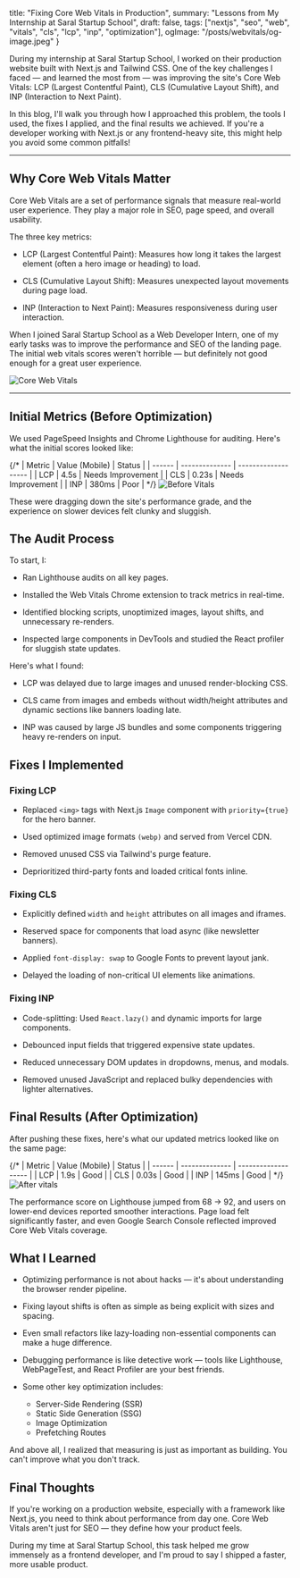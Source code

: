   title: "Fixing Core Web Vitals in Production",
  summary: "Lessons from My Internship at Saral Startup School",
  draft: false,
  tags: ["nextjs", "seo", "web", "vitals", "cls", "lcp", "inp", "optimization"],
  ogImage: "/posts/webvitals/og-image.jpeg"
}


During my internship at Saral Startup School, I worked on their production website built with Next.js and Tailwind CSS. One of the key challenges I faced — and learned the most from — was improving the site's Core Web Vitals: LCP (Largest Contentful Paint), CLS (Cumulative Layout Shift), and INP (Interaction to Next Paint).

In this blog, I'll walk you through how I approached this problem, the tools I used, the fixes I applied, and the final results we achieved. If you're a developer working with Next.js or any frontend-heavy site, this might help you avoid some common pitfalls!

---

## Why Core Web Vitals Matter
Core Web Vitals are a set of performance signals that measure real-world user experience. They play a major role in SEO, page speed, and overall usability.

The three key metrics:

- LCP (Largest Contentful Paint): Measures how long it takes the largest element (often a hero image or heading) to load.

- CLS (Cumulative Layout Shift): Measures unexpected layout movements during page load.

- INP (Interaction to Next Paint): Measures responsiveness during user interaction.

When I joined Saral Startup School as a Web Developer Intern, one of my early tasks was to improve the performance and SEO of the landing page. The initial web vitals scores weren't horrible — but definitely not good enough for a great user experience.

![Core Web Vitals](/posts/webvitals/web-vitals.png)

---

## Initial Metrics (Before Optimization)
We used PageSpeed Insights and Chrome Lighthouse for auditing. Here's what the initial scores looked like:

{/* | Metric | Value (Mobile) |	      Status        |
| ------ | -------------- | ------------------- |
| LCP	   |    4.5s        |   Needs Improvement |
| CLS	   |    0.23s       |   Needs Improvement |
| INP	   |    380ms	      |   Poor              | */}
![Before Vitals](/posts/webvitals/before.png)

These were dragging down the site's performance grade, and the experience on slower devices felt clunky and sluggish.

##  The Audit Process
To start, I:

- Ran Lighthouse audits on all key pages.

- Installed the Web Vitals Chrome extension to track metrics in real-time.

- Identified blocking scripts, unoptimized images, layout shifts, and unnecessary re-renders.

- Inspected large components in DevTools and studied the React profiler for sluggish state updates.

Here's what I found:

- LCP was delayed due to large images and unused render-blocking CSS.

- CLS came from images and embeds without width/height attributes and dynamic sections like banners loading late.

- INP was caused by large JS bundles and some components triggering heavy re-renders on input.

## Fixes I Implemented
### Fixing LCP
- Replaced `<img>` tags with Next.js `Image` component with `priority={true}` for the hero banner.

- Used optimized image formats `(webp)` and served from Vercel CDN.

- Removed unused CSS via Tailwind's purge feature.

- Deprioritized third-party fonts and loaded critical fonts inline.

### Fixing CLS
- Explicitly defined `width` and `height` attributes on all images and iframes.

- Reserved space for components that load async (like newsletter banners).

- Applied `font-display: swap` to Google Fonts to prevent layout jank.

- Delayed the loading of non-critical UI elements like animations.

### Fixing INP
- Code-splitting: Used `React.lazy()` and dynamic imports for large components.

- Debounced input fields that triggered expensive state updates.

- Reduced unnecessary DOM updates in dropdowns, menus, and modals.

- Removed unused JavaScript and replaced bulky dependencies with lighter alternatives.

## Final Results (After Optimization)
After pushing these fixes, here's what our updated metrics looked like on the same page:

{/* | Metric | Value (Mobile) |	      Status        |
| ------ | -------------- | ------------------- |
| LCP	   |     1.9s       |        Good         |
| CLS	   |     0.03s      |        Good         |
| INP	   |     145ms	    |        Good         | */}
![After vitals](/posts/webvitals/after.png)

The performance score on Lighthouse jumped from 68 → 92, and users on lower-end devices reported smoother interactions. Page load felt significantly faster, and even Google Search Console reflected improved Core Web Vitals coverage.

## What I Learned
- Optimizing performance is not about hacks — it's about understanding the browser render pipeline.

- Fixing layout shifts is often as simple as being explicit with sizes and spacing.

- Even small refactors like lazy-loading non-essential components can make a huge difference.

- Debugging performance is like detective work — tools like Lighthouse, WebPageTest, and React Profiler are your best friends.

- Some other key optimization includes: 
  - Server-Side Rendering (SSR)
  - Static Side Generation (SSG)
  - Image Optimization
  - Prefetching Routes

And above all, I realized that measuring is just as important as building. You can't improve what you don't track.

## Final Thoughts
If you're working on a production website, especially with a framework like Next.js, you need to think about performance from day one. Core Web Vitals aren't just for SEO — they define how your product feels.

During my time at Saral Startup School, this task helped me grow immensely as a frontend developer, and I'm proud to say I shipped a faster, more usable product.
